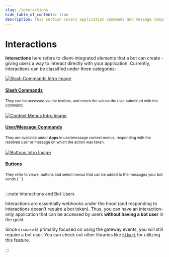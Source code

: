 ```yaml
---
slug: /interactions
hide_table_of_contents: true
description: This section covers application commands and message components.
---
```


# Interactions

**Interactions** here refers to client-integrated elements that a bot can create - giving users a way to interact directly with your application. Currently, interactions can be classified under three categories:

<div class="container">
	<div class="row">
		<div class="col padding-vert--md">
			<div class="card">
				<div class="card__image">
					<a href="/interactions/slash-commands">
						<img
							src={require('./images/slash-commands-intro.png').default}
							alt="Slash Commands Intro Image"
						/>
					</a>
				</div>
				<div class="card__body">
					<a href="/interactions/slash-commands">
						<h4>Slash Commands</h4>
					</a>
					<small>
						They can be accessed via the textbox, and return the values the user submitted with the command.
					</small>
				</div>
			</div>
		</div>
		<br />
		<div class="col padding-vert--md">
			<div class="card">
				<div class="card__image">
					<a href="/interactions/user-message-commands">
						<img
							src={require('./images/user-message-commands-intro.png').default}
							alt="Context Menus Intro Image"
						/>
					</a>
				</div>
				<div class="card__body">
					<a href="/interactions/user-message-commands">
						<h4>User/Message Commands</h4>
					</a>
					<small>
						They are available under <b>Apps</b> in user/message context menus, responding with the resolved
						user or message on which the action was taken.
					</small>
				</div>
			</div>
		</div>
		<br />
		<div class="col padding-vert--md">
			<div class="card">
				<div class="card__image">
					<a href="/interactions/buttons">
						<img src={require('./images/message-components-intro.png').default} alt="Buttons Intro Image" />
					</a>
				</div>
				<div class="card__body">
					<a href="/interactions/buttons">
						<h4>Buttons</h4>
					</a>
					<small>
						They refer to views, buttons and select menus that can be added to the messages your bot
						sends.{' '}
					</small>
				</div>
			</div>
		</div>
	</div>
</div>

<br />

:::note Interactions and Bot Users

Interactions are essentially webhooks under the hood (and responding to interactions doesn't require a bot token). Thus, you can have an interaction-only application that can be accessed by users **without having a bot user** in the guild.

Since `disnake` is primarily focused on using the gateway events, you will still require a bot user. You can check out other libraries like [`hikari`](https://www.hikari-py.dev/) for utilizing this feature.

:::
